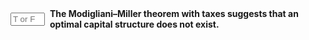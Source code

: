 ::: {.question-block}

<form onsubmit="event.preventDefault(); checkAnswerBox('module8_tf_q64','F')" style="display: flex; align-items: center; gap: 8px;">
  <input type="text" id="module8_tf_q64" name="module8_tf_q64" maxlength="1" placeholder="T or F" style="width: 55px;" data-correct-answer="F" /> 
  <label for="module8_tf_q64"><strong>The Modigliani–Miller theorem with taxes suggests that an optimal capital structure does not exist.</strong></label>
</form>

<div id="feedback-module8_tf_q64" class="feedback" data-status="" style="display:none;">
FALSE. With taxes, there is an incentive to use debt; thus, in theory, the optimal structure is 100% debt unless other frictions exist.
</div>

:::
